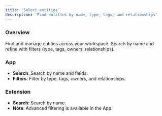 ```yaml
---
title: 'Select entities'
description: 'Find entities by name, type, tags, and relationships'
---
```


### Overview
Find and manage entities across your workspace.
Search by name and refine with filters (type, tags, owners, relationships).

### App
- **Search**: Search by name and fields.
- **Filters**: Filter by type, tags, owners, and relationships.

### Extension
- **Search**: Search by name.
- **Note**: Advanced filtering is available in the App.

